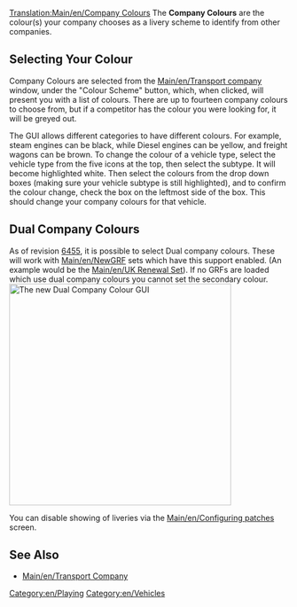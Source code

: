 [[Translation:Main/en/Company Colours]]
{{en/-}}
The '''Company Colours''' are the colour(s) your company chooses as a livery scheme to identify from other companies.

==Selecting Your Colour==
Company Colours are selected from the [[Main/en/Transport company]] window, under the "Colour Scheme" button, which, when clicked, will present you with a list of colours. There are up to fourteen company colours to choose from, but if a competitor has the colour you were looking for, it will be greyed out.

The GUI allows different categories to have different colours. For example, steam engines can be black, while Diesel engines can be yellow, and freight wagons can be brown. To change the colour of a vehicle type, select the vehicle type from the five icons at the top, then select the subtype. It will become highlighted white. Then select the colours from the drop down boxes (making sure your vehicle subtype is still highlighted), and to confirm the colour change, check the box on the leftmost side of the box. This should change your company colours for that vehicle.

==Dual Company Colours==
As of revision [[Main/en/Nightly build|6455]], it is possible to select Dual company colours. These will work with [[Main/en/NewGRF]] sets which have this support enabled. (An example would be the [[Main/en/UK Renewal Set]]). If no GRFs are loaded which use dual company colours you cannot set the secondary colour.
[[File:en/Dualcompanycolours.png|thumb|400px|center|The new Dual Company Colour GUI]]

You can disable showing of liveries via the [[Main/en/Configuring patches]] screen.

==See Also==
*[[Main/en/Transport Company]]

[[Category:en/Playing]]
[[Category:en/Vehicles]]
